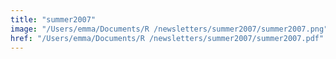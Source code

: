 ```yaml
---
title: "summer2007"
image: "/Users/emma/Documents/R /newsletters/summer2007/summer2007.png"
href: "/Users/emma/Documents/R /newsletters/summer2007/summer2007.pdf"
---
```

